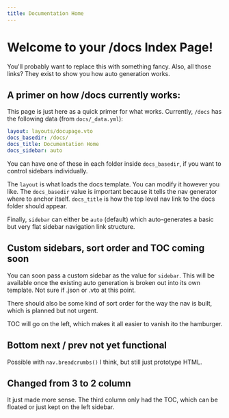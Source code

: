 ```yaml
---
title: Documentation Home
---
```


# Welcome to your /docs Index Page!

You'll probably want to replace this with something fancy. Also,
all those links? They exist to show you how auto generation works.

## A primer on how /docs currently works:

This page is just here as a quick primer for what works.
Currently, `/docs` has the following data (from `docs/_data.yml`):

```yml
layout: layouts/docupage.vto
docs_basedir: /docs/
docs_title: Documentation Home
docs_sidebar: auto
```

You can have one of these in each folder inside `docs_basedir`, if you want 
to control sidebars individually.

The `layout` is what loads the docs template. You can modify it however
you like. The `docs_basedir` value is important because it tells the nav
generator where to anchor itself. `docs_title` is how the top level 
nav link to the docs folder should appear.

Finally, `sidebar` can either be `auto` (default) which auto-generates a
basic but very flat sidebar navigation link structure.

## Custom sidebars, sort order and TOC coming soon

You can soon pass a custom sidebar as the value for `sidebar`. This 
will be available once the existing auto generation is broken out into 
its own template. Not sure if .json or .vto at this point.

There should also be some kind of sort order for the way the nav is 
built, which is planned but not urgent.

TOC will go on the left, which makes it all easier to vanish ito the 
hamburger.

## Bottom next / prev not yet functional

Possible with `nav.breadcrumbs()` I think, but still just prototype HTML.

## Changed from 3 to 2 column

It just made more sense. The third column only had the TOC, which can be 
floated or just kept on the left sidebar.